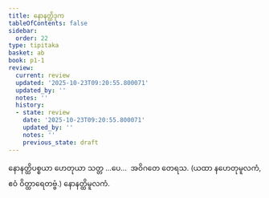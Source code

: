 ```yaml
---
title: နောနတ္ထိဒုက
tableOfContents: false
sidebar:
  order: 22
type: tipitaka
basket: ab
book: p1-1
review:
  current: review
  updated: '2025-10-23T09:20:55.800071'
  updated_by: ''
  notes: ''
  history:
  - state: review
    date: '2025-10-23T09:20:55.800071'
    updated_by: ''
    notes: ''
    previous_state: draft
---
```



<ReviewStatus review={frontmatter.review} showDetails={true} />

<HypothesisAnnotation frontmatter={frontmatter} />

<DynamicBreadcrumb />

<Division number="515" book="p1-1" e="ch" v="36" p="186">

<Paragraph number="1786" book="p1-1">
နောနတ္ထိပစ္စယာ ဟေတုယာ သတ္တ …ပေ…  အဝိဂတေ တေရသ.

</Paragraph>
</Division>

<Paragraph number="1787" type="center" book="p1-1">
(ယထာ နဟေတုမူလကံ, ဧဝံ ဝိတ္ထာရေတဗ္ဗံ.)



</Paragraph>

<Paragraph number="1788" type="center" book="p1-1">
နောနတ္ထိမူလကံ.
</Paragraph>